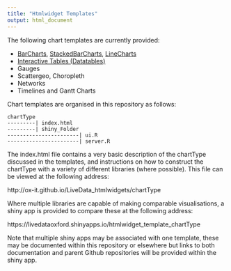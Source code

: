 ```yaml
---
title: "Htmlwidget Templates"
output: html_document
---
```


The following chart templates are currently provided:

- [BarCharts](http://ox-it.github.io/LiveData_htmlwidgets/charts/BarCharts), [StackedBarCharts](http://ox-it.github.io/LiveData_htmlwidgets/charts/StackedBarCharts), [LineCharts](http://ox-it.github.io/LiveData_htmlwidgets/charts/LineCharts)
- [Interactive Tables (Datatables)](http://ox-it.github.io/LiveData_htmlwidgets/datatable)
- Gauges
- Scattergeo, Choropleth
- Networks
- Timelines and Gantt Charts

Chart templates are organised in this repository as follows:

```
chartType
---------| index.html
---------| shiny_Folder
-----------------------| ui.R
-----------------------| server.R
```

The index.html file contains a very basic description of the chartType discussed in the templates, and instructions on how to construct the chartType with a variety of different libraries (where possible). This file can be viewed at the following address:

http://ox-it.github.io/LiveData_htmlwidgets/chartType

Where multiple libraries are capable of making comparable visualisations, a shiny app is provided to compare these at the following address:

https://livedataoxford.shinyapps.io/htmlwidget_template_chartType

Note that multiple shiny apps may be associated with one template, these may be documented within this repository or elsewhere but links to both documentation and parent Github repositories will be provided within the shiny app.
